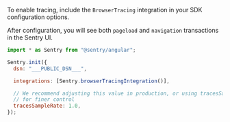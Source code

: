 To enable tracing, include the `BrowserTracing` integration in your SDK configuration options.

After configuration, you will see both `pageload` and `navigation` transactions in the Sentry UI.


```javascript
import * as Sentry from "@sentry/angular";

Sentry.init({
  dsn: "___PUBLIC_DSN___",

  integrations: [Sentry.browserTracingIntegration()],

  // We recommend adjusting this value in production, or using tracesSampler
  // for finer control
  tracesSampleRate: 1.0,
});
```
